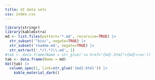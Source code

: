 ```yaml
---
title: UI data sets
css: index.css
---
```


```r
library(stringr)
library(kableExtra)
md <- list.files(pattern='*.md', recursive=TRUE) |>
  str_subset('^bin/', negate=TRUE) |>
  str_subset('readme.md', negate=TRUE) |>
  str_extract('.*/(.*)\\.md', 1)
#tab <- data.frame(Name = str_glue('<a href="{md}.html">{md}</a>'))
tab <- data.frame(Name = md)
kbl(tab) |>
  column_spec(1, link=str_glue('{md}.html')) |>
    kable_material_dark()
```
